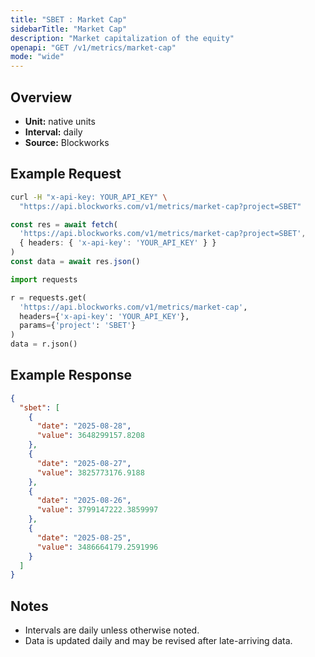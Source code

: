 ```yaml
---
title: "SBET : Market Cap"
sidebarTitle: "Market Cap"
description: "Market capitalization of the equity"
openapi: "GET /v1/metrics/market-cap"
mode: "wide"
---
```


## Overview

- **Unit:** native units
- **Interval:** daily
- **Source:** Blockworks

## Example Request

<CodeGroup>

```bash cURL
curl -H "x-api-key: YOUR_API_KEY" \
  "https://api.blockworks.com/v1/metrics/market-cap?project=SBET"
```

```typescript TypeScript
const res = await fetch(
  'https://api.blockworks.com/v1/metrics/market-cap?project=SBET',
  { headers: { 'x-api-key': 'YOUR_API_KEY' } }
)
const data = await res.json()
```

```python Python
import requests

r = requests.get(
  'https://api.blockworks.com/v1/metrics/market-cap',
  headers={'x-api-key': 'YOUR_API_KEY'},
  params={'project': 'SBET'}
)
data = r.json()
```

</CodeGroup>

## Example Response

```json
{
  "sbet": [
    {
      "date": "2025-08-28",
      "value": 3648299157.8208
    },
    {
      "date": "2025-08-27",
      "value": 3825773176.9188
    },
    {
      "date": "2025-08-26",
      "value": 3799147222.3859997
    },
    {
      "date": "2025-08-25",
      "value": 3486664179.2591996
    }
  ]
}
```

## Notes
- Intervals are daily unless otherwise noted.
- Data is updated daily and may be revised after late-arriving data.

